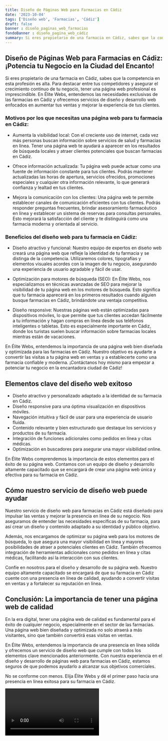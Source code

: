 ```yaml
---
title: Diseño de Páginas Web para Farmacias en Cádiz
date: '2023-10-04'
tags: ['Diseño web', 'Farmacias', 'Cádiz']
draft: false
banner : diseño_paginas_web_farmacias
fondoBanner : diseño_pagina_web_cádiz
summary: Si eres propietario de una farmacia en Cádiz, sabes que la competencia en esta profesión es alta. Para destacar entre tus competidores y asegurar el crecimiento continuo de tu negocio, tener una página web profesional es imprescindible. En Élite Webs, entendemos las necesidades exclusivas de las farmacias en Cádiz y ofrecemos servicios de diseño y desarrollo web enfocados en aumentar tus ventas y mejorar la experiencia de tus clientes.
---
```


## Diseño de Páginas Web para Farmacias en Cádiz: ¡Potencia tu Negocio en la Ciudad del Encanto!

Si eres propietario de una farmacia en Cádiz, sabes que la competencia en esta profesión es alta. Para destacar entre tus competidores y asegurar el crecimiento continuo de tu negocio, tener una página web profesional es imprescindible. En Élite Webs, entendemos las necesidades exclusivas de las farmacias en Cádiz y ofrecemos servicios de diseño y desarrollo web enfocados en aumentar tus ventas y mejorar la experiencia de tus clientes.

### Motivos por los que necesitas una página web para tu farmacia en Cádiz:

- Aumenta la visibilidad local: Con el creciente uso de internet, cada vez más personas buscan información sobre servicios de salud y farmacias en línea. Tener una página web te ayudará a aparecer en los resultados de búsqueda locales y atraer clientes potenciales que buscan farmacias en Cádiz.

- Ofrece información actualizada: Tu página web puede actuar como una fuente de información constante para tus clientes. Podrás mantener actualizadas las horas de apertura, servicios ofrecidos, promociones especiales y cualquier otra información relevante, lo que generará confianza y lealtad en tus clientes.

- Mejora la comunicación con los clientes: Una página web te permite establecer canales de comunicación eficientes con tus clientes. Podrás responder preguntas frecuentes, brindar asesoramiento farmacéutico en línea y establecer un sistema de reservas para consultas personales. Esto mejorará la satisfacción del cliente y te distinguirá como una farmacia moderna y orientada al servicio.

### Beneficios del diseño web para tu farmacia en Cádiz:

- Diseño atractivo y funcional: Nuestro equipo de expertos en diseño web creará una página web que refleje la identidad de tu farmacia y se distinga de la competencia. Utilizaremos colores, tipografías y elementos visuales acordes con la imagen de tu negocio, asegurando una experiencia de usuario agradable y fácil de usar.

- Optimización para motores de búsqueda (SEO): En Élite Webs, nos especializamos en técnicas avanzadas de SEO para mejorar la visibilidad de tu página web en los motores de búsqueda. Esto significa que tu farmacia aparecerá en los primeros resultados cuando alguien busque farmacias en Cádiz, brindándote una ventaja competitiva.

- Diseño responsive: Nuestras páginas web están optimizadas para dispositivos móviles, lo que permite que tus clientes accedan fácilmente a tu información y hagan compras en línea desde sus teléfonos inteligentes o tabletas. Esto es especialmente importante en Cádiz, donde los turistas suelen buscar información sobre farmacias locales mientras están de vacaciones.

En Élite Webs, entendemos la importancia de una página web bien diseñada y optimizada para las farmacias en Cádiz. Nuestro objetivo es ayudarte a convertir las visitas a tu página web en ventas y a establecerte como una farmacia confiable y moderna. ¡Contáctanos hoy mismo para empezar a potenciar tu negocio en la encantadora ciudad de Cádiz!

<GifSeo />

<Cta />

## Elementos clave del diseño web exitoso

- Diseño atractivo y personalizado adaptado a la identidad de su farmacia en Cádiz.
- Diseño responsive para una óptima visualización en dispositivos móviles.
- Navegación intuitiva y fácil de usar para una experiencia de usuario fluida.
- Contenido relevante y bien estructurado que destaque los servicios y productos de su farmacia.
- Integración de funciones adicionales como pedidos en línea y citas médicas.
- Optimización en buscadores para asegurar una mayor visibilidad online.

En Élite Webs comprendemos la importancia de estos elementos para el éxito de su página web. Contamos con un equipo de diseño y desarrollo altamente capacitado que se encargará de crear una página web única y efectiva para su farmacia en Cádiz.

## Cómo nuestro servicio de diseño web puede ayudar

Nuestro servicio de diseño web para farmacias en Cádiz está diseñado para impulsar las ventas y mejorar la presencia en línea de su negocio. Nos aseguramos de entender las necesidades específicas de su farmacia, para así crear un diseño y contenido adaptado a su identidad y público objetivo.

Además, nos encargamos de optimizar su página web para los motores de búsqueda, lo que asegura una mayor visibilidad en línea y mayores posibilidades de atraer a potenciales clientes en Cádiz. También ofrecemos integración de herramientas adicionales como pedidos en línea y citas médicas, facilitando así la interacción con sus clientes.

Confíe en nosotros para el diseño y desarrollo de su página web. Nuestro equipo altamente capacitado se encargará de que su farmacia en Cádiz cuente con una presencia en línea de calidad, ayudando a convertir visitas en ventas y a fortalecer su reputación en línea.

## Conclusión: La importancia de tener una página web de calidad

En la era digital, tener una página web de calidad es fundamental para el éxito de cualquier negocio, especialmente en el sector de las farmacias. Una página web bien diseñada y optimizada no solo atraerá a más visitantes, sino que también convertirá esas visitas en ventas.

En Élite Webs, entendemos la importancia de una presencia en línea sólida y ofrecemos un servicio de diseño web que cumple con todos los elementos clave mencionados anteriormente. Con nuestra experiencia en el diseño y desarrollo de páginas web para farmacias en Cádiz, estamos seguros de que podemos ayudarlo a alcanzar sus objetivos comerciales.

No se conforme con menos. Elija Élite Webs y dé el primer paso hacia una presencia en línea exitosa para su farmacia en Cádiz.

<Video />

<CtaBot job='Farmacias' city='Cádiz'/>

<Gmaps query='Cádiz+españa+maps' />
